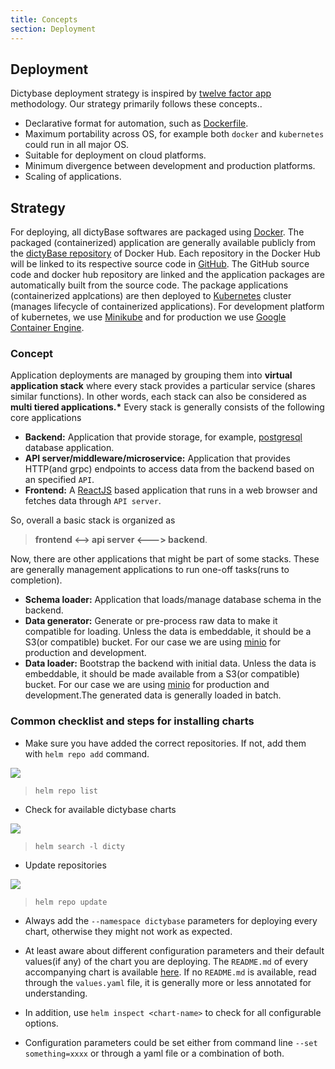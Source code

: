 ```yaml
---
title: Concepts
section: Deployment
---
```


## Deployment

Dictybase deployment strategy is inspired by [twelve factor
app](https://12factor.net/) methodology. Our strategy primarily follows these concepts..

- Declarative format for automation, such as [Dockerfile](https://docs.docker.com/engine/reference/builder/).
- Maximum portability across OS, for example both `docker` and `kubernetes`
  could run in all major OS.
- Suitable for deployment on cloud platforms.
- Minimum divergence between development and production platforms.
- Scaling of applications.

## Strategy

For deploying, all dictyBase softwares are packaged using
[Docker](https://docker.io). The packaged (containerized) application are
generally available publicly from the [dictyBase
repository](https://hub.docker.com/r/dictybase/) of Docker Hub. Each repository
in the Docker Hub will be linked to its respective source code in
[GitHub](https://github.com). The GitHub source code and docker hub repository
are linked and the application packages are automatically built from the source
code. The package applications (containerized applcations) are then deployed to
[Kubernetes](https://k8s.io) cluster (manages lifecycle of containerized
applications). For development platform of kubernetes, we use
[Minikube](https://github.com/kubernetes/minikube/#minikube) and for production
we use [Google Container Engine](https://cloud.google.com/kubernetes-engine/).

### Concept

Application deployments are managed by grouping them into **virtual application
stack** where every stack provides a particular service (shares similar functions).
In other words, each stack can also be considered as **multi tiered applications.\***
Every stack is generally consists of the following core applications

- **Backend:** Application that provide storage, for example,
  [postgresql](http://postgresql.org) database application.
- **API server/middleware/microservice:** Application that provides HTTP(and
  grpc) endpoints to access data from the backend based on an specified `API`.
- **Frontend:** A [ReactJS](https://reactjs.org/) based application that runs
  in a web browser and fetches data through `API server`.

So, overall a basic stack is organized as

> **frontend <--> api server <---> backend**.

Now, there are other applications that might be part of some stacks. These are
generally management applications to run one-off tasks(runs to completion).

- **Schema loader:** Application that loads/manage database schema in the
  backend.
- **Data generator:** Generate or pre-process raw data to make it compatible
  for loading. Unless the data is embeddable, it should be a S3(or compatible)
  bucket. For our case we are using [minio](https://docs.minio.io/) for
  production and development.
- **Data loader:** Bootstrap the backend with initial data. Unless the data is
  embeddable, it should be made available from a S3(or compatible) bucket. For
  our case we are using [minio](https://docs.minio.io/) for production and
  development.The generated data is generally loaded in batch.

### Common checklist and steps for installing charts

- Make sure you have added the correct repositories. If not, add them with
  `helm repo add` command.

![](./userinput.png)

> `helm repo list`

- Check for available dictybase charts

![](./userinput.png)

> `helm search -l dicty`

- Update repositories

![](./userinput.png)

> `helm repo update`

- Always add the `--namespace dictybase` parameters for deploying every chart,
  otherwise they might not work as expected.

- At least aware about different configuration parameters and their default
  values(if any) of the chart you are deploying. The `README.md` of every
  accompanying chart is available
  [here](https://github.com/dictybase-docker/kubernetes-charts/). If no
  `README.md` is available, read through the `values.yaml` file, it is generally
  more or less annotated for understanding.

- In addition, use `helm inspect <chart-name>` to check for all configurable options.

- Configuration parameters could be set either from command line `--set something=xxxx` or through a yaml file or a combination of both.
